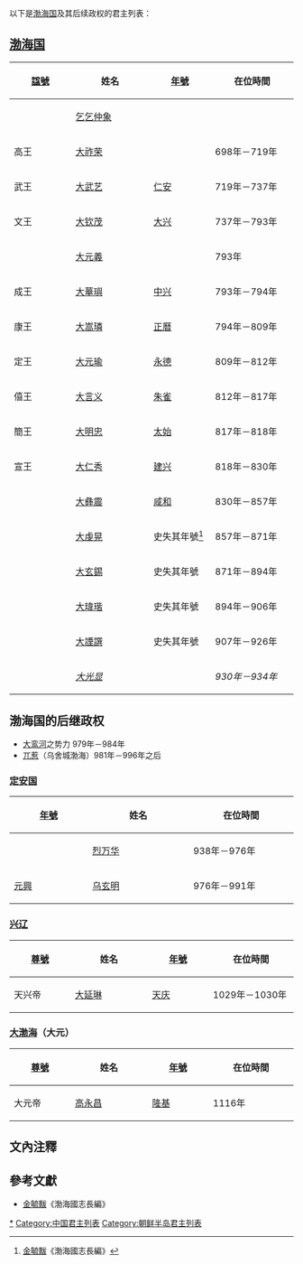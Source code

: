 以下是[[渤海国|渤海国]]及其后续政权的君主列表：

==[[渤海国|渤海国]]==
{{see|渤海国世系图}}
{| class="wikitable"  
!width="168" |[[諡號|諡號]]
!width="225" |姓名
!width="168" |[[年號|年號]]
!width="228" |在位時間
|-align="center"
|
|[[乞乞仲象|乞乞仲象]]
|
|
|-align="center"
|高王
|[[大祚荣|大祚荣]]
|
|698年－719年
|-align="center"
|武王
|[[大武艺|大武艺]] 
|[[仁安_(渤海)|仁安]]
|719年－737年
|-align="center"
|文王
|[[大钦茂|大钦茂]]
|[[大興_(渤海)|大兴]]
|737年－793年
|-align="center"
| 
|[[大元義|大元義]]
|
|793年
|-align="center"
|成王
|[[大華璵|大華璵]]
|[[中興_(渤海)|中兴]]
|793年－794年
|-align="center"
|康王
|[[大嵩璘|大嵩璘]]
|[[正曆_(渤海)|正曆]]
|794年－809年
|-align="center"
|定王
|[[大元瑜|大元瑜]]
|[[永德_(渤海)|永德]]
|809年－812年
|-align="center"
|僖王
|[[大言义|大言义]]
|[[朱雀_(渤海)|朱雀]]
|812年－817年
|-align="center"
|簡王
|[[大明忠|大明忠]]
|[[太始_(渤海)|太始]]
|817年－818年
|-align="center"
|宣王
|[[大仁秀|大仁秀]]
|[[建兴_(渤海)|建兴]]
|818年－830年
|-align="center"
|
|[[大彝震|大彝震]]
|[[咸和_(渤海)|咸和]]
|830年－857年
|-align="center"
|
|[[大虔晃|大虔晃]]
|史失其年號<ref>[[金毓黻|金毓黻]]《渤海國志長編》</ref>
|857年－871年
|-align="center"
|
|[[大玄錫|大玄錫]]
|史失其年號
|871年－894年
|-align="center"
|
|[[大瑋瑎|大瑋瑎]]
|史失其年號
|894年－906年
|-align="center"
|
|[[大諲譔|大諲譔]]
|史失其年號
|907年－926年
|-align="center"
|
|''[[大光显|大光显]]''
|
|''930年－934年''
|}

==渤海国的后继政权==
*[[大鸾河|大鸾河]]之势力 979年－984年
*[[兀惹|兀惹]]（乌舍城渤海）981年－996年之后
=== [[定安国|定安国]] ===
{| class="wikitable"
!width="168" |[[年號|年號]]
!width="225" |姓名
!width="228" |在位時間
|-align="center"
|
|[[烈万华|烈万华]]
|938年－976年
|-align="center"
|[[元興_(定安國)|元興]]
|[[乌玄明|乌玄明]]
|976年－991年
|}

===[[兴辽|兴辽]]===
{| class="wikitable"
!width="168" |[[尊號|尊號]]
!width="225" |姓名
!width="168" |[[年號|年號]]
!width="228" |在位時間
|-align="center"
|天兴帝
|[[大延琳|大延琳]]
|[[天庆_(大延琳)|天庆]]
|1029年－1030年
|}

===[[大渤海|大渤海]]（大元）===
{| class="wikitable"
!width="168" |[[尊號|尊號]]
!width="225" |姓名
!width="168" |[[年號|年號]]
!width="228" |在位時間
|-align="center"
|大元帝
|[[高永昌|高永昌]]
|[[隆基|隆基]]
|1116年
|}

== 文內注釋 ==
{{reflist}}

==參考文獻==
* [[金毓黻|金毓黻]]《渤海國志長編》

{{渤海国君主}}

[[Category:渤海國君主|*]]
[[Category:中国君主列表|Category:中国君主列表]]
[[Category:朝鲜半岛君主列表|Category:朝鲜半岛君主列表]]